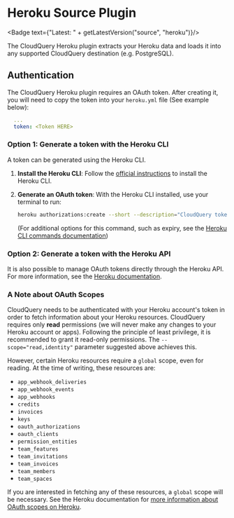 # Heroku Source Plugin


<Badge text={"Latest: " + getLatestVersion("source", "heroku")}/>

The CloudQuery Heroku plugin extracts your Heroku data and loads it into any supported CloudQuery destination (e.g. PostgreSQL).

## Authentication

The CloudQuery Heroku plugin requires an OAuth token. After creating it, you
will need to copy the token into your `heroku.yml` file (See example below):

```yaml copy
  ...
  token: <Token HERE>
```

### Option 1: Generate a token with the Heroku CLI

A token can be generated using the Heroku CLI.

 1. **Install the Heroku CLI**: Follow the [official instructions](https://devcenter.heroku.com/articles/heroku-cli) to install the Heroku CLI.
 2. **Generate an OAuth token**: With the Heroku CLI installed, use your terminal to run:
    ```bash copy
    heroku authorizations:create --short --description="CloudQuery token" --scope="read,identity"
    ```

    (For additional options for this command, such as expiry, see the [Heroku CLI commands documentation](https://devcenter.heroku.com/articles/heroku-cli-commands#heroku-authorizations-create))

### Option 2: Generate a token with the Heroku API

It is also possible to manage OAuth tokens directly through the Heroku API. For more information, see the [Heroku documentation](https://devcenter.heroku.com/articles/platform-api-reference#oauth-authorization-create). 

### A Note about OAuth Scopes

CloudQuery needs to be authenticated with your Heroku account's token in order to fetch information about your Heroku resources.
CloudQuery requires only **read** permissions (we will never make any changes to your Heroku account or apps).
Following the principle of least privilege, it is recommended to grant it read-only permissions. The `--scope="read,identity"`
parameter suggested above achieves this. 

However, certain Heroku resources require a `global` scope, even for reading. At the time of writing, these resources are:
 - `app_webhook_deliveries`
 - `app_webhook_events`
 - `app_webhooks`
 - `credits`
 - `invoices`
 - `keys`
 - `oauth_authorizations`
 - `oauth_clients`
 - `permission_entities`
 - `team_features`
 - `team_invitations`
 - `team_invoices`
 - `team_members`
 - `team_spaces`

If you are interested in fetching any of these resources, a `global` scope will be necessary. See the Heroku documentation for [more information about OAuth scopes on Heroku](https://devcenter.heroku.com/articles/oauth#scopes).
